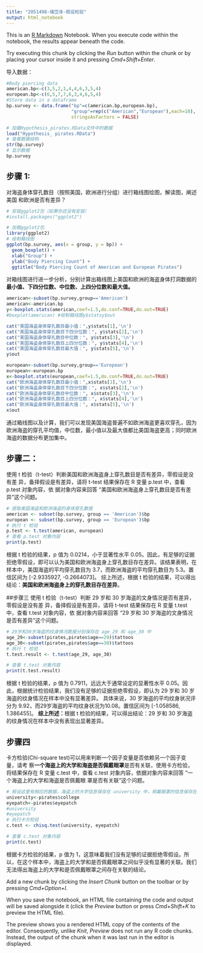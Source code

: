 ```yaml
---
title: "2051498-储岱泽-假设检验"
output: html_notebook
---
```


This is an [R Markdown](http://rmarkdown.rstudio.com) Notebook. When you execute code within the notebook, the results appear beneath the code. 

Try executing this chunk by clicking the *Run* button within the chunk or by placing your cursor inside it and pressing *Cmd+Shift+Enter*. 

导入数据：
```r
#Body piercing data
american.bp<-c(3,5,2,1,4,4,6,3,5,4)
european.bp<-c(6,5,7,7,6,3,4,6,5,4)
#Store data in a dataframe
bp.survey <- data.frame("bp"=c(american.bp,european.bp),
                        "group"=rep(c("American","European"),each=10),
                        stringsAsFactors = FALSE)
```

```r
# 加载Hypothesis_pirates.RData文件中的数据
load("Hypothesis_ pirates.RData")
# 查看数据结构
str(bp.survey)
# 显示数据
bp.survey
```
## 步骤 1:
对海盗⾝体穿孔数⽬（按照美国，欧洲进⾏分组）进⾏箱线图绘图，解读图，阐述美国
和欧洲是否有差异？
```r
# 安装ggplot2包（如果你还没有安装）
#install.packages("ggplot2")

# 加载ggplot2包
library(ggplot2)
# 绘制箱线图
ggplot(bp.survey, aes(x = group, y = bp)) +
  geom_boxplot() +
  xlab("Group") +
  ylab("Body Piercing Count") +
  ggtitle("Body Piercing Count of American and European Pirates")
```
对箱线图进行进一步分析，分别计算出箱线图上美国和欧洲的海盗身体打洞数据的**最小值、下四分位数、中位数、上四分位数和最大值。**
```r
american<-subset(bp.survey,group=='American')
american<-american.bp
y<-boxplot.stats(american,coef=1.5,do.conf=TRUE,do.out=TRUE)
#boxplot(american) #绘制箱线图y$statsy$out

cat("美国海盗身体穿孔数目最小值：",y$stats[1],'\n')
cat("美国海盗身体穿孔数目下四分位数：", y$stats[2],'\n')
cat("美国海盗身体穿孔数目中位数：", y$stats[3],'\n')
cat("美国海盗身体穿孔数目上四分位数：", y$stats[4],'\n')
cat("美国海盗身体穿孔数目最大值：", y$stats[5],'\n')
y$out

european<-subset(bp.survey,group=='European')
european<-european.bp
x<-boxplot.stats(european,coef=1.5,do.conf=TRUE,do.out=TRUE)
cat("欧洲海盗身体穿孔数目最小值：",x$stats[1],'\n')
cat("欧洲海盗身体穿孔数目下四分位数：", x$stats[2],'\n')
cat("欧洲海盗身体穿孔数目中位数：", x$stats[3],'\n')
cat("欧洲海盗身体穿孔数目上四分位数：", x$stats[4],'\n')
cat("欧洲海盗身体穿孔数目最大值：", x$stats[5],'\n')
x$out
```
通过箱线图以及计算，我们可以发现美国海盗普遍不如欧洲海盗更喜欢穿孔，因为欧洲海盗的穿孔平均值，中位数，最小值以及最大值都比美国海盗更高；同时欧洲海盗的数据分布更加集中。

## 步骤二：
使⽤ t 检验（t-test）判断美国和欧洲海盗⾝上穿孔数⽬是否有差异，零假设是没有差
异，备择假设是有差异，请将 t-test 结果保存在 R 变量 p.test 中，查看 p.test 对象内容，依
据对象内容来回答 “美国和欧洲海盗⾝上穿孔数⽬是否有差异”这个问题。
```r
# 提取美国海盗和欧洲海盗的身体穿孔数据
american <- subset(bp.survey, group == 'American')$bp
european <- subset(bp.survey, group == 'European')$bp
# 执行 t 检验
p.test <- t.test(american, european)
# 查看 p.test 对象内容
print(p.test)
```
根据 t 检验的结果，p 值为 0.0214，小于显著性水平 0.05。因此，有足够的证据拒绝零假设，即可以认为美国和欧洲海盗身上穿孔数目存在差异。该结果表明，在样本中，美国海盗的平均穿孔数目为 3.7，而欧洲海盗的平均穿孔数目为 5.3。置信区间为 [-2.9335927, -0.2664073]。
综上所述，根据 t 检验的结果，可以得出结论：**美国和欧洲海盗身上的穿孔数目存在差异**。

##步骤三
使⽤ t 检验（t-test）判断 29 岁和 30 岁海盗的⽂⾝情况是否有差异，零假设是没有差
异，备择假设是有差异，请将 t-test 结果保存在 R 变量 t.test 中，查看 t.test 对象内容，依
据对象内容来回答 “29 岁和 30 岁海盗的⽂⾝情况是否有差异”这个问题。
```r
# 29岁和30岁海盗的纹身情况数据分别保存在 age_29 和 age_30 中
age_29<-subset(pirates,pirates$age==29)$tattoos
age_30<-subset(pirates,pirates$age==30)$tattoos
# 执行 t 检验
t.test.result <- t.test(age_29, age_30)

# 查看 t.test 对象内容
print(t.test.result)

```
根据 t 检验的结果，p 值为 0.7911，远远大于通常设定的显著性水平 0.05。因此，根据统计检验结果，我们没有足够的证据拒绝零假设，即认为 29 岁和 30 岁海盗的纹身情况在样本中没有显著差异。
具体来说，30 岁海盗的平均纹身状况评分为 9.92，而29岁海盗的平均纹身状况为10.08。置信区间为 [-1.058586, 1.386455]。
**综上所述：**根据 t 检验的结果，可以得出结论：29 岁和 30 岁海盗的纹身情况在样本中没有表现出显著差异。

## 步骤四
卡⽅检验(Chi-square test)可以⽤来判断⼀个因⼦变量是否依赖另⼀个因⼦变量，请考
察**⼀个海盗上的⼤学和海盗是否佩戴眼罩**是否有关联，使⽤卡⽅检验，将结果保存在 R 变量
c.test 中，查看 c.test 对象内容，依据对象内容来回答 “⼀个海盗上的⼤学和海盗是否佩戴眼
罩是否有关联”这个问题。
```r
# 假设这里有相应的数据，海盗上的大学信息保存在 university 中，佩戴眼罩的信息保存在 eyepatch 中
university<-pirates$college
eyepatch<-pirates$eyepatch
#university
#eyepatch
# 执行卡方检验
c.test <- chisq.test(university, eyepatch)

# 查看 c.test 对象内容
print(c.test)
```
根据卡方检验的结果，p 值为 1，这意味着我们没有足够的证据拒绝零假设。所以，在这个样本中，海盗上的大学和是否佩戴眼罩之间似乎没有显著的关联。我们无法得出海盗上的大学和是否佩戴眼罩之间存在关联的结论。

Add a new chunk by clicking the *Insert Chunk* button on the toolbar or by pressing *Cmd+Option+I*.

When you save the notebook, an HTML file containing the code and output will be saved alongside it (click the *Preview* button or press *Cmd+Shift+K* to preview the HTML file). 

The preview shows you a rendered HTML copy of the contents of the editor. Consequently, unlike *Knit*, *Preview* does not run any R code chunks. Instead, the output of the chunk when it was last run in the editor is displayed.

